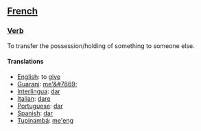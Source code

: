 ==[[French]]==
===[[Verb]]===
To transfer the possession/holding of something to someone else.
====Translations====
*[[English]]: to [[give]]
*[[Guarani]]: [[me'&#7869;]]
*[[Interlingua]]: [[dar]]
*[[Italian]]: [[dare]]
*[[Portuguese]]: [[dar]]
*[[Spanish]]: [[dar]]
*[[Tupinambá]]: [[me'eng]]